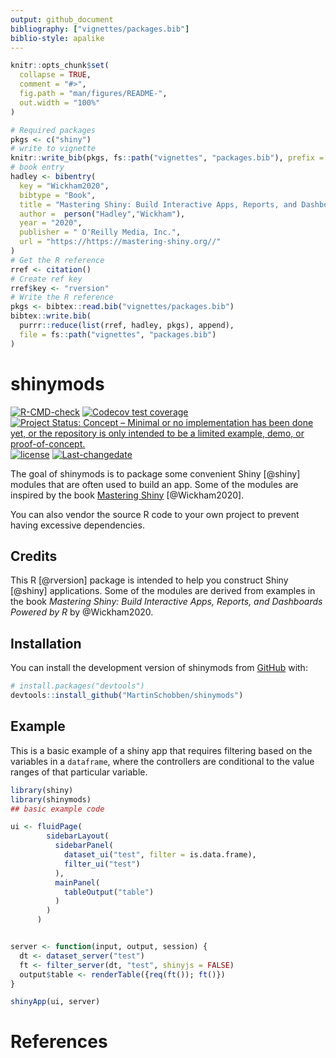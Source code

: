 ```yaml
---
output: github_document
bibliography: ["vignettes/packages.bib"]
biblio-style: apalike
---
```


<!-- README.md is generated from README.Rmd. Please edit that file -->

```r
knitr::opts_chunk$set(
  collapse = TRUE,
  comment = "#>",
  fig.path = "man/figures/README-",
  out.width = "100%"
)
```


```r
# Required packages
pkgs <- c("shiny")
# write to vignette
knitr::write_bib(pkgs, fs::path("vignettes", "packages.bib"), prefix = "")
# book entry
hadley <- bibentry(
  key = "Wickham2020",
  bibtype = "Book",
  title = "Mastering Shiny: Build Interactive Apps, Reports, and Dashboards Powered by R",
  author =  person("Hadley","Wickham"),
  year = "2020",
  publisher = " O'Reilly Media, Inc.",
  url = "https://https://mastering-shiny.org//"
)
# Get the R reference
rref <- citation()
# Create ref key
rref$key <- "rversion"
# Write the R reference
pkgs <- bibtex::read.bib("vignettes/packages.bib")
bibtex::write.bib(
  purrr::reduce(list(rref, hadley, pkgs), append), 
  file = fs::path("vignettes", "packages.bib")
)
```

# shinymods

<!-- badges: start -->
[![R-CMD-check](https://github.com/MartinSchobben/shinymods/workflows/R-CMD-check/badge.svg)](https://github.com/MartinSchobben/shinymods/actions)
[![Codecov test coverage](https://codecov.io/gh/MartinSchobben/shinymods/branch/master/graph/badge.svg)](https://app.codecov.io/gh/MartinSchobben/shinymods?branch=master)
[![Project Status: Concept – Minimal or no implementation has been done yet, or the repository is only intended to be a limited example, demo, or proof-of-concept.](https://www.repostatus.org/badges/latest/concept.svg)](https://www.repostatus.org/#concept)
[![license](https://img.shields.io/github/license/mashape/apistatus.svg)](https://choosealicense.com/licenses/mit/)
[![Last-changedate](https://img.shields.io/badge/last%20change-`r gsub('-', '--', Sys.Date())`-yellowgreen.svg)](/commits/master)
<!-- badges: end -->

The goal of shinymods is to package some convenient Shiny [@shiny] modules that are often used to build an app. Some of the modules are inspired by the book [Mastering Shiny](https://mastering-shiny.org/index.html) [@Wickham2020].

You can also vendor the source R code to your own project to prevent having excessive dependencies.

## Credits

This R [@rversion] package is intended to help you construct Shiny [@shiny] applications. Some of the modules are derived from examples in the book *Mastering Shiny: Build Interactive Apps, Reports, and Dashboards Powered by R* by @Wickham2020.


## Installation

You can install the development version of shinymods from [GitHub](https://github.com/) with:

``` r
# install.packages("devtools")
devtools::install_github("MartinSchobben/shinymods")
```

## Example

This is a basic example of a shiny app that requires filtering based on the variables in a `dataframe`, where the controllers are conditional to the value ranges of that particular variable.

```r
library(shiny)
library(shinymods)
## basic example code

ui <- fluidPage(
        sidebarLayout(
          sidebarPanel(
            dataset_ui("test", filter = is.data.frame),
            filter_ui("test")
          ),
          mainPanel(
            tableOutput("table")
          )
        )
      )


server <- function(input, output, session) {
  dt <- dataset_server("test")
  ft <- filter_server(dt, "test", shinyjs = FALSE)
  output$table <- renderTable({req(ft()); ft()})
}

shinyApp(ui, server)
```


# References
